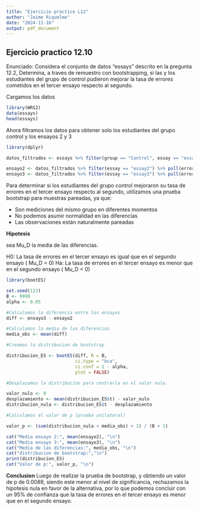 ```yaml
---
title: "Ejercicio practico L12"
author: "Jaime Riquelme"
date: "2024-11-16"
output: pdf_document
---
```


## Ejercicio practico 12.10

Enunciado: Considera el conjunto de datos "essays" descrito en la pregunta 12.2, Determina, a traves de remuestro con bootstrapping, si las y los estudiantes del grupo de control pudieron mejorar la tasa de errores cometidos en el tercer ensayo respecto al segundo.

Cargamos los datos

```r
library(WRS2)
data(essays)
head(essays)
```
Ahora filtramos los datos para obtener solo los estudiantes del grupo control y los ensayos 2 y 3

```r
library(dplyr)

datos_filtrados <- essays %>% filter(group == "Control", essay == "essay2" | essay == "essay3")

ensayo2 <- datos_filtrados %>% filter(essay == "essay2") %>% pull(errorRatio)
ensayo3 <- datos_filtrados %>% filter(essay == "essay3") %>% pull(errorRatio)

```

Para determinar si los estudiantes del grupo control mejoraron su tasa de errores en el tercer ensayo respecto al segundo, utilizamos una prueba bootstrap para muestras pareadas, ya que:

- Son mediciones del mismo grupo en diferentes momentos
- No podemos asumir normalidad en las diferencias
- Las observaciones están naturalmente pareadas

**Hipotesis**

sea Mu_D la media de las diferencias.

H0: La tasa de errores en el tercer ensayo es igual que en el segundo ensayo ( Mu_D = 0)
Ha: La tasa de errores en el tercer ensayo es menor que en el segundo ensayo ( Mu_D < 0)

```r
library(bootES)

set.seed(123)
B <- 9999
alpha <- 0.05

#Calculamos la diferencia entre los ensayos
diff <- ensayo3 - ensayo2

#Calculamos la media de las diferencias
media_obs <- mean(diff)

#Creamos la distribucion de bootstrap

distribucion_ES <- bootES(diff, R = B,
                          ci.type = "bca",
                          ci.conf = 1 - alpha,
                          plot = FALSE)

#Desplazamos la distribucion para centrarla en el valor nulo.

valor_nulo <- 0
desplazamiento <- mean(distribucion_ES$t) - valor_nulo
distribucion_nula <- distribucion_ES$t - desplazamiento

#Calculamos el valor de p (prueba unilateral)

valor_p <- (sum(distribucion_nula < media_obs) + 1) / (B + 1)

cat("Media ensayo 2:", mean(ensayo2), "\n")
cat("Media ensayo 3:", mean(ensayo3), "\n")
cat("Media de las diferencias:", media_obs, "\n")
cat("distribucion de bootstrap:","\n")
print(distribucion_ES)
cat("Valor de p:", valor_p, "\n")


```
**Conclusion**
Luego de realizar la prueba de bootstrap, y obtiendo un valor de p de 0.0089, siendo este menor al nivel de significancia, rechazamos la hipotesis nula en favor de la alternativa, por lo que podemos concluir con un 95% de confianza que la tasa de errores en el tercer ensayo es menor que en el segundo ensayo.

